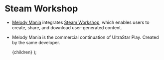
# Steam Workshop
- [Melody Mania](https://melodymania.org) integrates [Steam Workshop](https://steamcommunity.com/app/2394070/workshop/),
which enables users to create, share, and download user-generated content.
- Melody Mania is the commercial continuation of UltraStar Play. Created by the same developer.

    <MdxLayoutComponent>{children}</MdxLayoutComponent>
);
